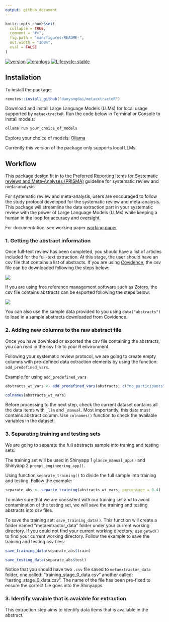 ```yaml
---
output: github_document
---
```


```r
knitr::opts_chunk$set(
  collapse = TRUE,
  comment = "#>",
  fig.path = "man/figures/README-",
  out.width = "100%",
  eval = FALSE
)
```

<!-- badges: start -->
[![version](http://www.r-pkg.org/badges/version/metaextractoR)](https://CRAN.R-project.org/package=metaextractoR)
[![cranlogs](http://cranlogs.r-pkg.org/badges/metaextractoR)](https://CRAN.R-project.org/package=metaextractoR)
[![Lifecycle: stable](https://img.shields.io/badge/lifecycle-stable-brightgreen.svg)](https://lifecycle.r-lib.org/articles/stages.html)

<!-- badges: end -->


## Installation

To install the package:

```r
remotes::install_github("danyangdai/metaextractoR")
```

Download and install Large Language Models (LLMs) for local usage supported by `metaextractoR`. Run the code below in Terminal or Console to install models:

```r
ollama run your_choice_of_models
```

Explore your choice of models: [Ollama](https://ollama.com)

Currently this version of the package only supports local LLMs. 


## Workflow 

This package design fit in to the [Preferred Reporting Items for Systematic reviews and Meta-Analyses (PRISMA)](https://www.prisma-statement.org/) guideline for systematic review and meta-analysis. 

For systematic review and meta-analysis, users are encouraged to follow the study protocol developed for the systematic review and meta-analysis. This package will streamline the data extraction part in your systematic review with the power of Large Language Models (LLMs) while keeping a human in the loop for accuracy and oversight. 

For documentation: see working paper [working paper]()

### 1. Getting the abstract information 

Once full-text review has been completed, you should have a list of articles included for the full-text extraction. At this stage, the user should have an csv file that contains a list of abstracts. If you are using [Covidence](https://www.covidence.org), the csv file can be downloaded following the steps below:  


![](man/figures/export_abs_1.gif)


If you are using free reference management software such as [Zotero](https://www.zotero.org/), the csv file contains abstracts can be exported following the steps below:


![](man/figures/export_abs_2.gif)

You can also use the sample data provided to you using `data("abstracts")` to load in a sample abstracts downloaded from Covidence. 


### 2. Adding new columns to the raw abstract file

Once you have download or exported the csv file containing the abstracts, you can read in the csv file to your R environment. 

Following your systematic review protocol, we are going to create empty columns with pre-defined data extraction elements by using the function: `add_predefined_vars`. 

Example for using `add_predefined_vars`


```r
abstracts_wt_vars <- add_predefined_vars(abstracts, c("no_participants","no_aki","age_mean","age_sd"))

colnames(abstracts_wt_vars)
```


Before processing to the next step, check the current dataset contains all the data items with `_llm` and `_manual`. Most importantly, this data must contains abstract column. Use `colnames()` function to check the available variables in the dataset. 


### 3. Separating training and testing sets

We are going to separate the full abstracts sample into traning and testing sets. 

The training set will be used in Shinyapp 1 `glance_manual_app()` and Shinyapp 2 `prompt_engineering_app()`.

Using function `separate_training()` to divide the full sample into training and testing. Follow the example:

```r
separate_abs <- separte_training(abstracts_wt_vars, percentage = 0.4)
```

To make sure that we are consistent with our training set and to avoid contamination of the testing set, we will save the training and testing abstracts into csv files. 

To save the training set: `save_training_data()`. This function will create a folder named "metaextractor_data" folder under your current working directory. If you could not find your current working directory, use `getwd()` to find your current working directory. Follow the example to save the training and testing csv files:

```r
save_training_data(separate_abs$train)

save_testing_data(separate_abs$test)
```

Notice that you should have two `.csv` file saved to `metaextractor_data` folder, one called: "training_stage_0_data.csv" another called: "testing_stage_0_data.csv". The name of the file has been pre-fixed to ensure the correct file goes into the Shinyapps. 


### 3. Identify varaible that is avaiable for extraction

This extraction step aims to identify data items that is available in the abstract. 








